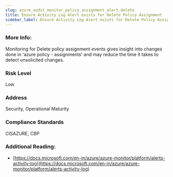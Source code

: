 ```yaml
---
slug: azure_audit_monitor_policy_assignment_alert_delete
title: Ensure Activity Log Alert exists for Delete Policy Assignment
sidebar_label: Ensure Activity Log Alert exists for Delete Policy Assignment
---
```


### More Info:

Monitoring for Delete policy assignment events gives insight into changes done in 'azure policy - assignments' and may reduce the time it takes to detect unsolicited changes.

### Risk Level

Low

### Address

Security, Operational Maturity

### Compliance Standards

CISAZURE, CBP

### Additional Reading:

- [https://docs.microsoft.com/en-in/azure/azure-monitor/platform/alerts-activity-log](https://docs.microsoft.com/en-in/azure/azure-monitor/platform/alerts-activity-log) 

